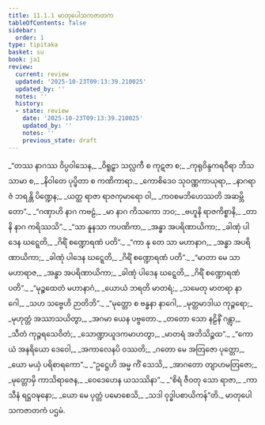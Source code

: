 ```yaml
---
title: 11.1.1 မာတုပေါသကဇာတက
tableOfContents: false
sidebar:
  order: 1
type: tipitaka
basket: su
book: ja1
review:
  current: review
  updated: '2025-10-23T09:13:39.210025'
  updated_by: ''
  notes: ''
  history:
  - state: review
    date: '2025-10-23T09:13:39.210025'
    updated_by: ''
    notes: ''
    previous_state: draft
---
```



<ReviewStatus review={frontmatter.review} showDetails={true} />

<HypothesisAnnotation frontmatter={frontmatter} />

<DynamicBreadcrumb />

<Division number="1" book="ja1" e="ch" v="22" p="226">

<Paragraph number="2107" type="verses" book="ja1">
_“တဿ နာဂဿ ဝိပ္ပဝါသေန,_  
_ဝိရူဠှာ သလ္လကီ စ ကုဋဇာ စ;_  
_ကုရုဝိန္ဒကရဝီရာ ဘိသသာမာ စ,_  
_နိဝါတေ ပုပ္ဖိတာ စ ကဏိကာရာ._  

</Paragraph>

</Division>
<Division number="2" book="ja1" e="ch" v="22" p="226">

<Paragraph number="2108" type="verses" book="ja1">
_ကောစိဒေဝ သုဝဏ္ဏကာယုရာ,_  
_နာဂရာဇံ ဘရန္တိ ပိဏ္ဍေန;_  
_ယတ္ထ ရာဇာ ရာဇကုမာရော ဝါ,_  
_ကဝစမဘိဟေဿတိ အဆမ္ဘိတော”._  

</Paragraph>

</Division>
<Division number="3" book="ja1" e="ch" v="22" p="241">

<Paragraph number="2109" type="verses" book="ja1">
_“ဂဏှာဟိ နာဂ ကဗဠံ,_  
_မာ နာဂ ကိသကော ဘဝ;_  
_ဗဟူနိ ရာဇကိစ္စာနိ,_  
_တာနိ နာဂ ကရိဿသိ”._  

</Paragraph>

</Division>
<Division number="4" book="ja1" e="ch" v="22" p="226">

<Paragraph number="2110" type="verses" book="ja1">
_“သာ နူနသာ ကပဏိကာ,_  
_အန္ဓာ အပရိဏာယိကာ;_  
_ခါဏုံ ပါဒေန ဃဋ္ဋေတိ,_  
_ဂိရိံ စဏ္ဍောရဏံ ပတိ”._  

</Paragraph>

</Division>
<Division number="5" book="ja1" e="ch" v="22" p="226">

<Paragraph number="2111" type="verses" book="ja1">
_“ကာ နု တေ သာ မဟာနာဂ,_  
_အန္ဓာ အပရိဏာယိကာ;_  
_ခါဏုံ ပါဒေန ဃဋ္ဋေတိ,_  
_ဂိရိံ စဏ္ဍောရဏံ ပတိ”._  

</Paragraph>

</Division>
<Division number="6" book="ja1" e="ch" v="22" p="226">

<Paragraph number="2112" type="verses" book="ja1">
_“မာတာ မေ သာ မဟာရာဇ,_  
_အန္ဓာ အပရိဏာယိကာ;_  
_ခါဏုံ ပါဒေန ဃဋ္ဋေတိ,_  
_ဂိရိံ စဏ္ဍောရဏံ ပတိ”._  

</Paragraph>

</Division>
<Division number="7" book="ja1" e="ch" v="22" p="226">

<Paragraph number="2113" type="verses" book="ja1">
_“မုဉ္စထေတံ မဟာနာဂံ,_  
_ယောယံ ဘရတိ မာတရံ;_  
_သမေတု မာတရာ နာဂေါ,_  
_သဟ သဗ္ဗေဟိ ဉာတိဘိ”._  

</Paragraph>

</Division>
<Division number="8" book="ja1" e="ch" v="22" p="226">

<Paragraph number="2114" type="verses" book="ja1">
_“မုတ္တော စ ဗန္ဓနာ နာဂေါ,_  
_မုတ္တမာဒါယ ကုဉ္ဇရော;_  
_မုဟုတ္တံ အဿာသယိတွာ,_  
_အဂမာ ယေန ပဗ္ဗတော._  

</Paragraph>

</Division>
<Division number="9" book="ja1" e="ch" v="22" p="226">

<Paragraph number="2115" type="verses" book="ja1">
_တတော သော နဠိနိံ ဂန္တွာ,_  
_သီတံ ကုဉ္ဇရသေဝိတံ;_  
_သောဏ္ဍာယူဒကမာဟတွာ,_  
_မာတရံ အဘိသိဉ္စထ”._  

</Paragraph>

</Division>
<Division number="10" book="ja1" e="ch" v="22" p="227">

<Paragraph number="2116" type="verses" book="ja1">
_“ကောယံ အနရိယော ဒေဝေါ,_  
_အကာလေနပိ ဝဿတိ;_  
_ဂတော မေ အတြဇော ပုတ္တော,_  
_ယော မယှံ ပရိစာရကော”._  

</Paragraph>

</Division>
<Division number="11" book="ja1" e="ch" v="22" p="227">

<Paragraph number="2117" type="verses" book="ja1">
_“ဥဋ္ဌေဟိ အမ္မ ကိံ သေသိ,_  
_အာဂတော တျာဟမတြဇော;_  
_မုတ္တောမှိ ကာသိရာဇေန,_  
_ဝေဒေဟေန ယသဿိနာ”._  

</Paragraph>

</Division>
<Division number="12" book="ja1" e="ch" v="22" p="227">

<Paragraph number="2118" type="verses" book="ja1">
_“စိရံ ဇီဝတု သော ရာဇာ,_  
_ကာသီနံ ရဋ္ဌဝဍ္ဎနော;_  
_ယော မေ ပုတ္တံ ပမောစေသိ,_  
_သဒါ ဝုဒ္ဓါပစာယိကန်”တိ._  


</Paragraph>
</Division>

<Paragraph number="2119" type="center" book="ja1">
မာတုပေါသကဇာတကံ ပဌမံ.
</Paragraph>